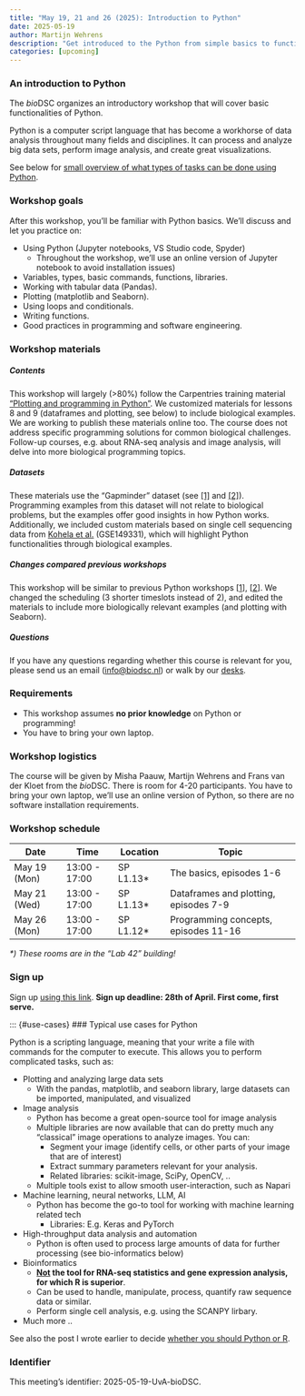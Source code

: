```yaml
---
title: "May 19, 21 and 26 (2025): Introduction to Python"
date: 2025-05-19
author: Martijn Wehrens
description: "Get introduced to the Python from simple basics to functions, dataframes and plotting."
categories: [upcoming]
---
```


<!--
::: {.callout-important}
## This workshop is full.

12 people have registered (surprisingly fast), we do not have place for more participants. Unfortunately, you cannot register any more.

Please send us an [email](mailto:info@biodsc.nl) in case you were interested in signing up, such that we know to organize more workshops soon.
:::
-->

### An introduction to Python

The *bio*DSC organizes an introductory workshop that will cover basic functionalities of Python.

Python is a computer script language that has become a workhorse of data analysis throughout many fields and disciplines. 
It can process and analyze big data sets, perform image analysis, and create great visualizations.

See below for [small overview of what types of tasks can be done using Python](#use-cases).

### Workshop goals

After this workshop, you'll be familiar with Python basics. We'll discuss and let you practice on:

::: {.mw-infoblock}
- Using Python (Jupyter notebooks, VS Studio code, Spyder)
    - Throughout the workshop, we'll use an online version of Jupyter notebook to avoid installation issues)
- Variables, types, basic commands, functions, libraries.
- Working with tabular data (Pandas).
- Plotting (matplotlib and Seaborn).
- Using loops and conditionals.
- Writing functions.
- Good practices in programming and software engineering.
:::

### Workshop materials

##### Contents
This workshop will largely (>80%) follow the Carpentries training material ["Plotting and programming in Python"](https://swcarpentry.github.io/python-novice-gapminder/){target="_blank"}.
We customized materials for lessons 8 and 9 (dataframes and plotting, see below) to include biological examples. We are working to publish these materials online too.
The course does not address specific programming solutions for common biological challenges. Follow-up courses, e.g. about RNA-seq analysis and image analysis, will delve into more biological programming topics.

<!--
See [this workshop page](https://swcarpentry.github.io/python-novice-gapminder/instructor/design.html#stage-2-desired-results){target="_blank"} for a summary of desired learning results.
-->

##### Datasets
These materials use the "Gapminder" dataset (see [[1]](https://www.kaggle.com/datasets/albertovidalrod/gapminder-dataset){target="_blank"} and [[2]](https://www.gapminder.org/about/){target="_blank"}). 
Programming examples from this dataset will not relate to biological problems, but the examples offer good insights in how Python works.
Additionally, we included custom materials based on single cell sequencing data from [Kohela et al.](https://doi.org/10.1126/scitranslmed.abf2750) (GSE149331),
which will highlight Python functionalities through biological examples.

##### Changes compared previous workshops

This workshop will be similar to previous Python workshops \[[1](2025-introduction-python.qmd)\], \[[2](2025-introduction-python-2.qmd)\].
We changed the scheduling (3 shorter timeslots instead of 2), and edited the materials to include more biologically relevant examples (and plotting with Seaborn).

##### Questions
If you have any questions regarding whether this course is relevant for you, please send us an email ([info@biodsc.nl](mailto:info@biodsc.nl)) or walk by our [desks](../people.html).


### Requirements

- This workshop assumes **no prior knowledge** on Python or programming! 
- You have to bring your own laptop.

### Workshop logistics

The course will be given by Misha Paauw, Martijn Wehrens and Frans van der Kloet from the *bio*DSC. There is room for 4-20 participants. 
You have to bring your own laptop, we'll use an online version of Python, so there are no software installation requirements.

### Workshop schedule

| Date | Time | Location | Topic |
| ---- | ---- | ----  | ---------- |
| May 19 (Mon) | 13:00 - 17:00 | SP L1.13* | The basics, episodes 1-6 |
| May 21 (Wed) | 13:00 - 17:00 | SP L1.13* | Dataframes and plotting, episodes 7-9 | 
| May 26 (Mon) | 13:00 - 17:00 | SP L1.12* | Programming concepts, episodes 11-16 | 
<i>*) These rooms are in the "Lab 42" building!</i>

### Sign up

Sign up [using this link](https://forms.office.com/e/NUEDGL6GjV){target="_blank"}.
**Sign up deadline: 28th of April. First come, first serve.**

<!--
::: {.callout-important}
## This workshop is full.

12 people have registered, we do not have place for more participants. Unfortunately, you cannot register any more.

Please send us an [email](mailto:info@biodsc.nl) in case you were interested in signing up, such that we know to organize more workshops soon.
:::
-->

::: {#use-cases}
### Typical use cases for Python

Python is a scripting language, meaning that your write a file with commands for the computer to execute.
This allows you to perform complicated tasks, such as: 

::: {.mw-infoblock}
- Plotting and analyzing large data sets
    - With the pandas, matplotlib, and seaborn library, large datasets can be imported, manipulated, and visualized
- Image analysis
    - Python has become a great open-source tool for image analysis
    - Multiple libraries are now available that can do pretty much any "classical" image operations to analyze images. You can:
        - Segment your image (identify cells, or other parts of your image that are of interest)
        - Extract summary parameters relevant for your analysis.
        - Related libraries: scikit-image, SciPy, OpenCV, ..
    - Multiple tools exist to allow smooth user-interaction, such as Napari
- Machine learning, neural networks, LLM, AI
    - Python has become the go-to tool for working with machine learning related tech
        - Libraries: E.g. Keras and PyTorch
- High-throughput data analysis and automation
    - Python is often used to process large amounts of data for further processing (see bio-informatics below)
- Bioinformatics
    - **<u>Not</u> the tool for RNA-seq statistics and gene expression analysis, for which R is superior**.
    - Can be used to handle, manipulate, process, quantify raw sequence data or similar.
    - Perform single cell analysis, e.g. using the SCANPY lirbary.
- Much more ..
:::

See also the post I wrote earlier to decide [whether you should Python or R](../posts/python-or-r.html).

### Identifier

This meeting's identifier: 2025-05-19-UvA-bioDSC.

